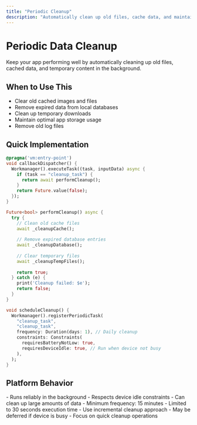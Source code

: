 ```yaml
---
title: "Periodic Cleanup"
description: "Automatically clean up old files, cache data, and maintain app performance"
---
```


# Periodic Data Cleanup

Keep your app performing well by automatically cleaning up old files, cached data, and temporary content in the background.

## When to Use This

- Clear old cached images and files
- Remove expired data from local databases
- Clean up temporary downloads
- Maintain optimal app storage usage
- Remove old log files

## Quick Implementation

```dart
@pragma('vm:entry-point')
void callbackDispatcher() {
  Workmanager().executeTask((task, inputData) async {
    if (task == "cleanup_task") {
      return await performCleanup();
    }
    return Future.value(false);
  });
}

Future<bool> performCleanup() async {
  try {
    // Clean old cache files
    await _cleanupCache();
    
    // Remove expired database entries
    await _cleanupDatabase();
    
    // Clear temporary files
    await _cleanupTempFiles();
    
    return true;
  } catch (e) {
    print('Cleanup failed: $e');
    return false;
  }
}

void scheduleCleanup() {
  Workmanager().registerPeriodicTask(
    "cleanup_task",
    "cleanup_task",
    frequency: Duration(days: 1), // Daily cleanup
    constraints: Constraints(
      requiresBatteryNotLow: true,
      requiresDeviceIdle: true, // Run when device not busy
    ),
  );
}
```

## Platform Behavior

<Tabs>
  <Tab title="Android">
    - Runs reliably in the background
    - Respects device idle constraints
    - Can clean up large amounts of data
    - Minimum frequency: 15 minutes
  </Tab>
  
  <Tab title="iOS">
    - Limited to 30 seconds execution time
    - Use incremental cleanup approach
    - May be deferred if device is busy
    - Focus on quick cleanup operations
  </Tab>
</Tabs>